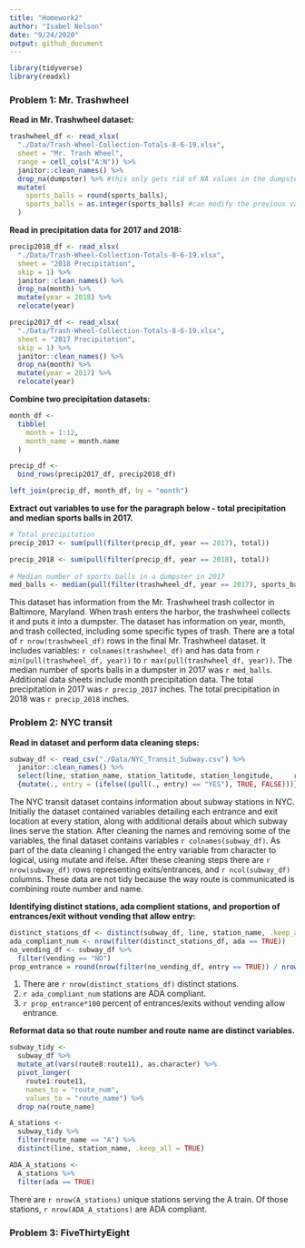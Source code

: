 ```yaml
---
title: "Homework2"
author: "Isabel Nelson"
date: "9/24/2020"
output: github_document
---
```


```r
library(tidyverse)
library(readxl)
```

### Problem 1: Mr. Trashwheel

**Read in Mr. Trashwheel dataset:**   
```r
trashwheel_df <- read_xlsx(
  "./Data/Trash-Wheel-Collection-Totals-8-6-19.xlsx", 
  sheet = "Mr. Trash Wheel",
  range = cell_cols("A:N")) %>% 
  janitor::clean_names() %>% 
  drop_na(dumpster) %>% #this only gets rid of NA values in the dumpster col
  mutate(
    sports_balls = round(sports_balls), 
    sports_balls = as.integer(sports_balls) #can modify the previous variable we just mutated
  )
```

**Read in precipitation data for 2017 and 2018:**  
```r
precip2018_df <- read_xlsx(
  "./Data/Trash-Wheel-Collection-Totals-8-6-19.xlsx", 
  sheet = "2018 Precipitation",
  skip = 1) %>% 
  janitor::clean_names() %>% 
  drop_na(month) %>% 
  mutate(year = 2018) %>% 
  relocate(year)

precip2017_df <- read_xlsx(
  "./Data/Trash-Wheel-Collection-Totals-8-6-19.xlsx", 
  sheet = "2017 Precipitation",
  skip = 1) %>% 
  janitor::clean_names() %>% 
  drop_na(month) %>% 
  mutate(year = 2017) %>% 
  relocate(year)
```

**Combine two precipitation datasets:** 
```r
month_df <-
  tibble(
    month = 1:12, 
    month_name = month.name
  )

precip_df <-
  bind_rows(precip2017_df, precip2018_df)

left_join(precip_df, month_df, by = "month")
```

**Extract out variables to use for the paragraph below - total precipitation and median sports balls in 2017.**
```r
# Total precipitation
precip_2017 <- sum(pull(filter(precip_df, year == 2017), total))

precip_2018 <- sum(pull(filter(precip_df, year == 2018), total))
  
# Median number of sports balls in a dumpster in 2017
med_balls <- median(pull(filter(trashwheel_df, year == 2017), sports_balls))

```

This dataset has information from the Mr. Trashwheel trash collector in Baltimore, Maryland. When trash enters the harbor, the trashwheel collects it and puts it into a dumpster. The dataset has information on year, month, and trash collected, including some specific types of trash. There are a total of `r nrow(trashwheel_df)` rows in the final Mr. Trashwheel dataset. It includes variables: `r colnames(trashwheel_df)` and has data from `r min(pull(trashwheel_df, year))` to `r max(pull(trashwheel_df, year))`. The median number of sports balls in a dumpster in 2017 was `r med_balls`. Additional data sheets include month precipitation data. The total precipitation in 2017 was `r precip_2017` inches. The total precipitation in 2018 was `r precip_2018` inches. 

### Problem 2: NYC transit

**Read in dataset and perform data cleaning steps:**  
```r
subway_df <- read_csv("./Data/NYC_Transit_Subway.csv") %>% 
  janitor::clean_names() %>% 
  select(line, station_name, station_latitude, station_longitude,     route1:route11, entry, entrance_type, vending, ada) %>% 
  {mutate(., entry = (ifelse((pull(., entry) == "YES"), TRUE, FALSE)))}
```
The NYC transit dataset contains information about subway stations in NYC. Initially the dataset contained variables detailing each entrance and exit location at every station, along with additional details about which subway lines serve the station. After cleaning the names and removing some of the variables, the final dataset contains variables `r colnames(subway_df)`. As part of the data cleaning I changed the entry variable from character to logical, using mutate and ifelse. After these cleaning steps there are `r nrow(subway_df)` rows representing exits/entrances, and `r ncol(subway_df)` columns. These data are not tidy because the way route is communicated is combining route number and name. 

**Identifying distinct stations, ada complient stations, and proportion of entrances/exit without vending that allow entry:**
```r
distinct_stations_df <- distinct(subway_df, line, station_name, .keep_all = TRUE)
ada_compliant_num <- nrow(filter(distinct_stations_df, ada == TRUE))
no_vending_df <- subway_df %>% 
  filter(vending == "NO") 
prop_entrance = round(nrow(filter(no_vending_df, entry == TRUE)) / nrow(no_vending_df), 3)
```

1. There are `r nrow(distinct_stations_df)` distinct stations.  
2. `r ada_compliant_num` stations are ADA compliant. 
3. `r prop_entrance*100` percent of entrances/exits without vending allow entrance.

**Reformat data so that route number and route name are distinct variables.**
```r
subway_tidy <-
  subway_df %>% 
  mutate_at(vars(route8:route11), as.character) %>% 
  pivot_longer(
    route1:route11, 
    names_to = "route_num", 
    values_to = "route_name") %>% 
  drop_na(route_name)

A_stations <-
  subway_tidy %>% 
  filter(route_name == "A") %>% 
  distinct(line, station_name, .keep_all = TRUE)

ADA_A_stations <-
  A_stations %>% 
  filter(ada == TRUE)
```
There are `r nrow(A_stations)` unique stations serving the A train. Of those stations, `r nrow(ADA_A_stations)` are ADA compliant. 

### Problem 3: FiveThirtyEight
